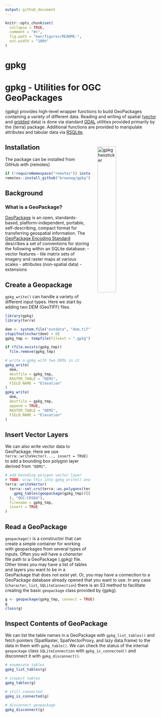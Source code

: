 ```yaml
---
output: github_document
---
```


<!-- README.md is generated from README.Rmd. Please edit that file -->

```r
knitr::opts_chunk$set(
  collapse = TRUE,
  comment = "#>",
  fig.path = "man/figures/README-",
  out.width = "100%"
)
```

# gpkg

<!-- badges: start -->
<!-- badges: end -->
# gpkg - Utilities for OGC GeoPackages

{gpkg} provides high-level wrapper functions to build GeoPackages containing a variety of different data. Reading and writing of spatial ([vector](http://www.gdal.org/drv_geopackage.html) and [gridded](http://www.gdal.org/drv_geopackage_raster.html) data) is done via standard [GDAL](http://www.gdal.org/) utilities provided primarily by the {terra} package. Additional functions are provided to manipulate attributes and tabular data via [RSQLite](https://cran.r-project.org/web/packages/RSQLite/index.html).

<a href="https://raw.githubusercontent.com/brownag/gpkg/main/man/figures/gpkg_sticker_v1.png">
<img src = "https://raw.githubusercontent.com/brownag/gpkg/main/man/figures/gpkg_sticker_v1.png" alt = "gpkg hexsticker" title = "gpkg hexsticker: {gpkg} provides high-level wrapper functions to build GeoPackages containing a variety of different data." width = "35%" height = "35%" hspace="25" vspace="25" align="right"/></a>

## Installation

The package can be installed from GitHub with {remotes}

``` r
if (!requireNamespace("remotes")) install.packages("remotes")
remotes::install_github("brownag/gpkg")
```

## Background
### What is a GeoPackage?

[GeoPackage](https://www.geopackage.org/) is an open, standards-based, platform-independent, portable, self-describing, compact format for transferring geospatial information. The [GeoPackage Encoding Standard](https://www.ogc.org/standards/geopackage) describes a set of conventions for storing the following within an SQLite database:
  -  vector features
  -  tile matrix sets of imagery and raster maps at various scales
  -  attributes (non-spatial data)
  -  extensions

## Create a Geopackage

`gpkg_write()` can handle a variety of different input types. Here we start by adding two DEM (GeoTIFF) files.

```r
library(gpkg)
library(terra)

dem <- system.file("extdata", "dem.tif", package = "gpkg")
stopifnot(nchar(dem) > 0)
gpkg_tmp <- tempfile(fileext = ".gpkg")

if (file.exists(gpkg_tmp))
  file.remove(gpkg_tmp)

# write a gpkg with two DEMs in it
gpkg_write(
  dem,
  destfile = gpkg_tmp,
  RASTER_TABLE = "DEM1",
  FIELD_NAME = "Elevation"
)
gpkg_write(
  dem,
  destfile = gpkg_tmp,
  append = TRUE,
  RASTER_TABLE = "DEM2",
  FIELD_NAME = "Elevation"
)
```
## Insert Vector Layers

We can also write vector data to GeoPackage. Here we use `terra::writeVector(..., insert = TRUE)` to add a bounding box polygon layer derived from `"DEM1"`.

```r
# add bounding polygon vector layer
# TODO: wrap this into gpkg_write() and add support for in-memory rasters
terra::writeVector(
  terra::set.crs(terra::as.polygons(terra::ext(
    gpkg_tables(geopackage(gpkg_tmp))[['DEM1']])
  ), "OGC:CRS84"),
  filename = gpkg_tmp,
  insert = TRUE
)
```

## Read a GeoPackage

`geopackage()` is a constructor that can create a simple container for working with geopackages from several types of inputs. Often you will have a _character_ file path to a GeoPackage (.gpkg) file. Other times you may have a list of tables and layers you want to be in a GeoPackage that does not exist yet. Or, you may have a connection to a GeoPackage database already opened that you want to use. In any case (`character`, `list`, `SQLiteConnection`) there is an S3 method to facilitate creating the basic `geopackage` class provided by {gpkg}.

```r
g <- geopackage(gpkg_tmp, connect = TRUE)
g
class(g)
```

## Inspect Contents of GeoPackage

We can list the table names in a GeoPackage with `gpkg_list_tables()` and fetch pointers (SpatRaster, SpatVectorProxy, and lazy data.frame) to the data in them with `gpkg_table()`. We can check the status of the internal `geopackage` class `SQLiteConnection` with `gpkg_is_connected()` and disconnect it with `gpkg_disconnect()`.

```r
# enumerate tables
gpkg_list_tables(g)

# inspect tables
gpkg_tables(g)

# still connected
gpkg_is_connected(g)

# disconnect geopackage
gpkg_disconnect(g)
```
